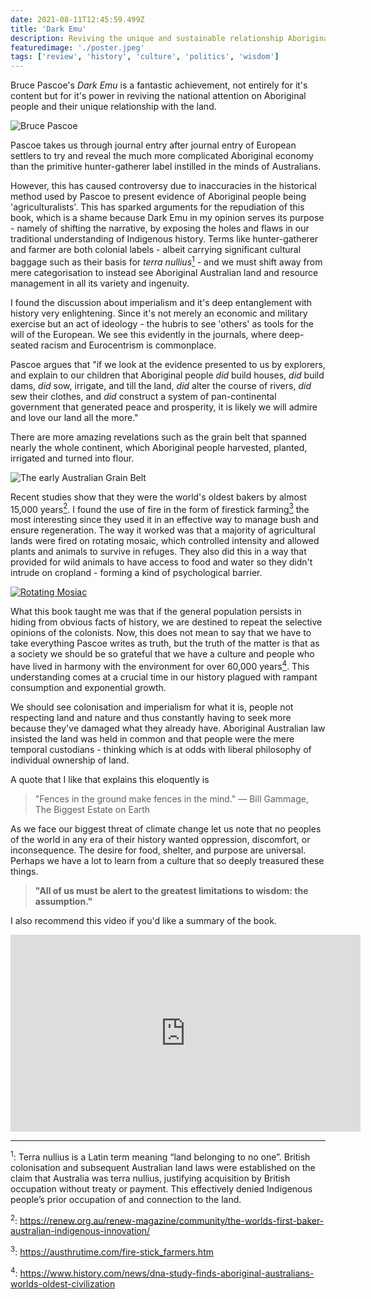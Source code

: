 ```yaml
---
date: 2021-08-11T12:45:59.499Z
title: 'Dark Emu'
description: Reviving the unique and sustainable relationship Aboriginal people had with the land
featuredimage: './poster.jpeg'
tags: ['review', 'history', 'culture', 'politics', 'wisdom']
---
```


Bruce Pascoe's _Dark Emu_ is a fantastic achievement, not entirely for it's content but for it's power in reviving the national attention on Aboriginal people and their unique relationship with the land.

![Bruce Pascoe](./poster.jpeg 'Bruce Pascoe')

Pascoe takes us through journal entry after journal entry of European settlers to try and reveal the much more complicated Aboriginal economy than the primitive hunter-gatherer label instilled in the minds of Australians.

However, this has caused controversy due to inaccuracies in the historical method used by Pascoe to present evidence of Aboriginal people being 'agriculturalists'. This has sparked arguments for the repudiation of this book, which is a shame because Dark Emu in my opinion serves its purpose - namely of shifting the narrative, by exposing the holes and flaws in our traditional understanding of Indigenous history. Terms like hunter-gatherer and farmer are both colonial labels - albeit carrying significant cultural baggage such as their basis for _terra nullius_<a href="#f1"><sup>1</sup></a> - and we must shift away from mere categorisation to instead see Aboriginal Australian land and resource management in all its variety and ingenuity.

I found the discussion about imperialism and it's deep entanglement with history very enlightening. Since it's not merely an economic and military exercise but an act of ideology - the hubris to see 'others' as tools for the will of the European. We see this evidently in the journals, where deep-seated racism and Eurocentrism is commonplace.

Pascoe argues that "if we look at the evidence presented to us by explorers, and explain to our children that Aboriginal people _did_ build houses, _did_ build dams, _did_ sow, irrigate, and till the land, _did_ alter the course of rivers, _did_ sew their clothes, and _did_ construct a system of pan-continental government that generated peace and prosperity, it is likely we will admire and love our land all the more."

There are more amazing revelations such as the grain belt that spanned nearly the whole continent, which Aboriginal people harvested, planted, irrigated and turned into flour.

![The early Australian Grain Belt](./grain-belt.jpg 'The early Australian Grain Belt')

Recent studies show that they were the world's oldest bakers by almost 15,000 years<a href="#f2"><sup>2</sup></a>. I found the use of fire in the form of firestick farming<a href="#f3"><sup>3</sup></a> the most interesting since they used it in an effective way to manage bush and ensure regeneration. The way it worked was that a majority of agricultural lands were fired on rotating mosaic, which controlled intensity and allowed plants and animals to survive in refuges. They also did this in a way that provided for wild animals to have access to food and water so they didn't intrude on cropland - forming a kind of psychological barrier.

[![Rotating Mosiac](./mosiac.png 'Credits Cogito')](https://www.youtube.com/watch?v=Ska2fpueDLA)

What this book taught me was that if the general population persists in hiding from obvious facts of history, we are destined to repeat the selective opinions of the colonists. Now, this does not mean to say that we have to take everything Pascoe writes as truth, but the truth of the matter is that as a society we should be so grateful that we have a culture and people who have lived in harmony with the environment for over 60,000 years<a href="#f4"><sup>4</sup></a>. This understanding comes at a crucial time in our history plagued with rampant consumption and exponential growth.

We should see colonisation and imperialism for what it is, people not respecting land and nature and thus constantly having to seek more because they've damaged what they already have. Aboriginal Australian law insisted the land was held in common and that people were the mere temporal custodians - thinking which is at odds with liberal philosophy of individual ownership of land.

A quote that I like that explains this eloquently is

> "Fences in the ground make fences in the mind."
> ― Bill Gammage, The Biggest Estate on Earth

As we face our biggest threat of climate change let us note that no peoples of the world in any era of their history wanted oppression, discomfort, or inconsequence. The desire for food, shelter, and purpose are universal. Perhaps we have a lot to learn from a culture that so deeply treasured these things.

> **"All of us must be alert to the greatest limitations to wisdom: the assumption."**

I also recommend this video if you'd like a summary of the book.

<div style={{ display: 'flex', justifyContent: 'center' }}>
    <iframe
        src="https://www.youtube.com/embed/Ska2fpueDLA?ecver=1&amp;iv_load_policy=1&amp;rel=0&amp;yt:stretch=16:9&amp;autohide=1&amp;color=red&amp;width=560&amp;width=560"
        allowFullScreen="allowFullScreen"
        width="560"
        height="315"
        allowtransparency="true"
        frameBorder="0"
    >
        <div>
            <a id="xhflih37" href="https://downloadyou.tube">
                at this website
            </a>
        </div>
        <div>
            <a id="xhflih37" href="https://downloadyou.tube">
                Downloading YouTube videos
            </a>
        </div>
    </iframe>
</div>

---

<sup id="f1">1</sup>: Terra nullius is a Latin term meaning “land belonging to
no one”. British colonisation and subsequent Australian land laws were
established on the claim that Australia was terra nullius, justifying
acquisition by British occupation without treaty or payment. This effectively
denied Indigenous people’s prior occupation of and connection to the land.

<sup id="f2">2</sup>:
https://renew.org.au/renew-magazine/community/the-worlds-first-baker-australian-indigenous-innovation/

<sup id="f3">3</sup>: https://austhrutime.com/fire-stick_farmers.htm

<sup id="f4">4</sup>:
https://www.history.com/news/dna-study-finds-aboriginal-australians-worlds-oldest-civilization
